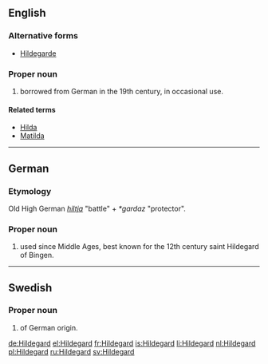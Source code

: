 ==English==
{{wikipedia|Hildegard of Bingen}}

===Alternative forms===
* [[Hildegarde]]

===Proper noun===
{{en-proper noun}}

# {{given name|female|from=Germanic languages}} borrowed from German in the 19th century, in occasional use.

====Related terms====
* [[Hilda]]
* [[Matilda]]

----

==German==

===Etymology===
Old High German ''[[hiltja]]'' "battle" + ''*gardaz'' "protector".

===Proper noun===
{{head|de|proper noun}}

# {{given name|female|lang=de}} used since Middle Ages, best known for the 12th century saint Hildegard of Bingen.

----

==Swedish==

===Proper noun===
{{head|sv|proper noun}}

# {{given name|female|lang=sv}} of German origin.

[[de:Hildegard]]
[[el:Hildegard]]
[[fr:Hildegard]]
[[is:Hildegard]]
[[li:Hildegard]]
[[nl:Hildegard]]
[[pl:Hildegard]]
[[ru:Hildegard]]
[[sv:Hildegard]]